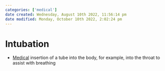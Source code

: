 ```yaml
---
categories: ['medical']
date created: Wednesday, August 10th 2022, 11:56:14 pm
date modified: Monday, October 10th 2022, 2:02:24 pm
---
```


# Intubation
- [Medical](medical.qmd) insertion of a tube into the body, for example, into the throat to assist with breathing



